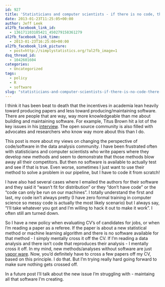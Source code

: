 ```yaml
---
id: 927
title: 'Statisticians and computer scientists - if there is no code, there is no paper'
date: 2013-01-23T11:25:05+00:00
author: Jeff Leek
al2fb_facebook_link_id:
  - 136171103105421_450279158361279
al2fb_facebook_link_time:
  - 2013-01-23T16:25:08+00:00
al2fb_facebook_link_picture:
  - post=http://simplystatistics.org/?al2fb_image=1
dsq_thread_id:
  - 1042601604
categories:
  - Uncategorized
tags:
  - policy
  - R
  - software
slug: "statisticians-and-computer-scientists-if-there-is-no-code-there-is-no-paper"
---
```

I think it has been beat to death that the incentives in academia lean heavily toward producing papers and less toward producing/maintaining software. There are people that are way, way more knowledgeable than me about building and maintaining software. For example, Titus Brown hit a lot of the key issues in his [interview](http://simplystatistics.org/2012/08/17/interview-with-c-titus-brown-computational-biologist/). The open source community is also filled with advocates and researchers who know way more about this than I do.

This post is more about my views on changing the perspective of code/software in the data analysis community. I have been frustrated often with statisticians and computer scientists who write papers where they develop new methods and seem to demonstrate that those methods blow away all their competitors. But then no software is available to actually test and see if that is true. Even worse, sometimes I just want to use their method to solve a problem in our pipeline, but I have to code it from scratch!

I have also had several cases where I emailed the authors for their software and they said it "wasn't fit for distribution" or they "don't have code" or the "code can only be run on our machines". I totally understand the first and last, my code isn't always pretty (I have zero formal training in computer science so messy code is actually the most likely scenario) but I always say, "I'll take whatever you got and I'm willing to hack it out to make it work". I often still am turned down.

So I have a new policy when evaluating CV's of candidates for jobs, or when I'm reading a paper as a referee. If the paper is about a new statistical method or machine learning algorithm and there is no software available for that method - I simply mentally cross it off the CV. If I'm reading a data analysis and there isn't code that reproduces their analysis - I mentally cross it off. In my mind, new methods/analyses without software are just [vapor ware](http://en.wikipedia.org/wiki/Vaporware). Now, you'd definitely have to cross a few papers off my CV, based on this principle. I do that. But I'm trying really hard going forward to make sure nothing gets crossed off.

In a future post I'll talk about the new issue I'm struggling with - maintaing all that software I'm creating.

&nbsp;
